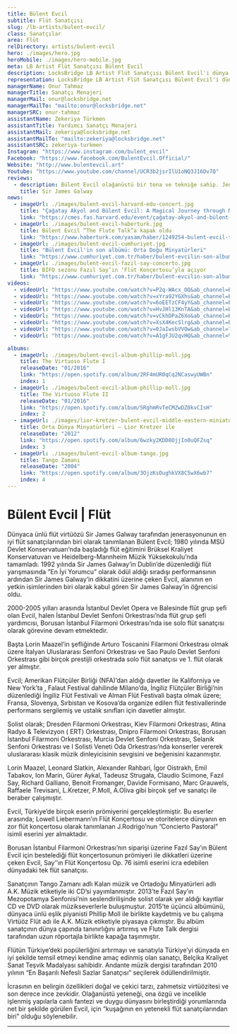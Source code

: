 ```yaml
---
title: Bülent Evcil
subtitle: Flüt Sanatçısı
slug: /lb-artists/bulent-evcil/
class: Sanatçılar
area: Flüt
relDirectory: artists/bulent-evcil
hero: ./images/hero.jpg
heroMobile: ./images/hero-mobile.jpg
meta: LB Artist Flüt Sanatçısı Bülent Evcil
description: LocksBridge LB Artist Flüt Sanatçısı Bülent Evcil'i dünya genelinde temsil ediyor.
representation: LocksBridge LB Artist Flüt Sanatçısı Bülent Evcil'i dünya genelinde temsil ediyor.
managerName: Onur Tahmaz
managerTitle: Sanatçı Menajeri
managerMail: onur@locksbridge.net
managerMailTo: "mailto:onur@locksbridge.net"
managerSRC: onur-tahmaz
assistantName: Zekeriya Türkmen
assistantTitle: Yardımcı Sanatçı Menajeri
assistantMail: zekeriya@locksbridge.net
assistantMailTo: "mailto:zekeriya@locksbridge.net"
assistantSRC: zekeriya-turkmen
Instagram: "https://www.instagram.com/bulent_evcil"
Facebook: "https://www.facebook.com/BulentEvcil.Official/"
Website: "http://www.bulentevcil.art"
Youtube: "https://www.youtube.com/channel/UCR3b2jsrIlU1oNQ3J16Dv7Q"
reviews:
  - description: Bülent Evcil olağanüstü bir tona ve tekniğe sahip. Jenerasyonunun hatırlanacak flüt sanatçılarından biri olacağından eminim.
    title: Sir James Galway
news:
  - imageUrl: ./images/bulent-evcil-harvard-edu-concert.jpg
    title: "Çağatay Akyol and Bülent Evcil: A Magical Journey through Music with Flute and Harp"
    link: "https://cmes.fas.harvard.edu/event/çağatay-akyol-and-bülent-evcil-magical-journey-through-music-flute-and-harp"
  - imageUrl: ./images/bulent-evcil-haberturk.jpg
    title: Bülent Evcil “The Flute Talk”a kapak oldu
    link: "https://www.haberturk.com/yasam/haber/1249254-bulent-evcil-the-flute-talka-kapak-oldu"
  - imageUrl: ./images/bulent-evcil-cumhuriyet.jpg
    title: "Bülent Evcil'in son albümü: Orta Doğu Minyatürleri"
    link: "https://www.cumhuriyet.com.tr/haber/bulent-evcilin-son-albumu-orta-dogu-minyaturleri-322212"
  - imageUrl: ./images/bulent-evcil-fazil-say-concerto.jpg
    title: BİFO sezonu Fazıl Say’ın ‘Flüt Konçertosu’yla açıyor
    link: "https://www.cumhuriyet.com.tr/haber/bulent-evcilin-son-albumu-orta-dogu-minyaturleri-322212"
videos:
  - videoUrl: "https://www.youtube.com/watch?v=P2q-WAcx_OQ&ab_channel=BulentEvcil"
  - videoUrl: "https://www.youtube.com/watch?v=xYra92YGXhs&ab_channel=BulentEvcil"
  - videoUrl: "https://www.youtube.com/watch?v=6oEETzCF4yY&ab_channel=BulentEvcil"
  - videoUrl: "https://www.youtube.com/watch?v=HvJHl13KnTA&ab_channel=BulentEvcil"
  - videoUrl: "https://www.youtube.com/watch?v=vCkhDPaZ6Xo&ab_channel=BulentEvcil"
  - videoUrl: "https://www.youtube.com/watch?v=XsX4KecSlrg&ab_channel=BulentEvcil"
  - videoUrl: "https://www.youtube.com/watch?v=0JaIwsbVVOw&ab_channel=TRT2"
  - videoUrl: "https://www.youtube.com/watch?v=A1gFJU2qvHQ&ab_channel=%C4%B0stanbulK%C3%BClt%C3%BCrSanatVakf%C4%B1"

albums:
  - imageUrl: ./images/bulent-evcil-album-phillip-moll.jpg
    title: The Virtuoso Flute I
    releaseDate: "01/2016"
    link: "https://open.spotify.com/album/2RF4mUR0qCq2NCaswyUWBn"
    index: 1
  - imageUrl: ./images/bulent-evcil-album-phillip-moll.jpg
    title: The Virtuoso Flute II
    releaseDate: "01/2016"
    link: "https://open.spotify.com/album/5RghmRvTeCMZwDZ0kvCIsH"
    index: 2
  - imageUrl: ./images/lior-kretzer-bulent-evcil-middle-eastern-miniatures.jpg
    title: Orta Dünya Minyatürleri – Lior Kretzer ile
    releaseDate: "2012"
    link: "https://open.spotify.com/album/6wzky2KDD8OjjIn0uQFZsq"
    index: 3
  - imageUrl: ./images/bulent-evcil-album-tango.jpg
    title: Tango Zamanı
    releaseDate: "2004"
    link: "https://open.spotify.com/album/3OjzKsOughkVX8C5wX6wb7"
    index: 4
---
```

# Bülent Evcil | Flüt

Dünyaca ünlü flüt virtüözü Sir James Galway tarafından jenerasyonunun en iyi flüt sanatçılarından biri olarak tanımlanan Bülent Evcil; 1980 yılında MSÜ Devlet Konservatuarı’nda başladığı flüt eğitimini Brüksel Kraliyet Konservatuvarı ve Heidelberg-Mannheim Müzik Yüksekokulu’nda tamamladı. 1992 yılında Sir James Galway’in Dublin’de düzenlediği flüt yarışmasında ”En İyi Yorumcu” olarak ödül aldığı sıradışı performansının ardından Sir James Galway’in dikkatini üzerine çeken Evcil, alanının en yetkin isimlerinden biri olarak kabul gören Sir James Galway’in öğrencisi oldu.

2000-2005 yılları arasında İstanbul Devlet Opera ve Balesinde flüt grup şefi olan Evcil, halen İstanbul Devlet Senfoni Orkestrası’nda flüt grup şefi yardımcısı, Borusan İstanbul Filarmoni Orkestrası’nda ise solo flüt sanatçısı olarak görevine devam etmektedir.

Başta Lorin Maazel’in şefliğinde Arturo Toscanini Filarmoni Orkestrası olmak üzere İtalyan Uluslararası Senfoni Orkestrası ve Sao Paulo Devlet Senfoni Orkestrası gibi birçok prestijli orkestrada solo flüt sanatçısı ve 1. flüt olarak yer almıştır.

Evcil; Amerikan Flütçüler Birliği (NFA)’dan aldığı davetler ile Kaliforniya ve New York’ta , Falaut Festival dahilinde Milano’da, İngiliz Flütçüler Birliği’nin düzenlediği İngiliz Flüt Festivali ve Alman Flüt Festivali başta olmak üzere; Fransa, Slovenya, Sırbistan ve Kosova’da organize edilen flüt festivallerinde performans sergilemiş ve ustalık sınıfları için davetler almıştır.

Solist olarak; Dresden Filarmoni Orkestrası, Kiev Filarmoni Orkestrası, Atina Radyo & Televizyon ( ΕRΤ) Orkestrası, Dnipro Filarmoni Orkestrası, Borusan İstanbul Filarmoni Orkestrası, Murcia Devlet Senfoni Orkestrası, Selanik Senfoni Orkestrası ve I Solisti Veneti Oda Orkestrası’nda  konserler vererek uluslararası klasik müzik dinleyicisinin sevgisini ve beğenisini kazanmıştır.

Lorin Maazel, Leonard Slatkin, Alexander Rahbari, İgor Oistrakh, Emil Tabakov, Ion Marin, Gürer Aykal, Tadeusz Strugała, Claudio Scimone, Fazıl Say, Richard Galliano, Benoit Fromanger, Davide Formisano, Marc Grauwels, Raffaele Trevisani, L.Kretzer, P.Moll, A.Oliva gibi birçok şef ve sanatçı ile beraber çalışmıştır.

Evcil, Türkiye’de birçok eserin prömiyerini gerçekleştirmiştir. Bu eserler arasında; Lowell Liebermann’ın Flüt Konçertosu ve otoritelerce dünyanın en zor flüt konçertosu olarak tanımlanan J.Rodrigo’nun ”Concierto Pastoral” isimli eserini yer almaktadır.

Borusan İstanbul Filarmoni Orkestrası’nın siparişi üzerine Fazıl Say’ın Bülent Evcil için bestelediği flüt konçertosunun prömiyeri ile dikkatleri üzerine çeken Evcil, Say’’ın Flüt Konçertosu Op. 76 isimli eserini icra edebilen dünyadaki tek flüt sanatçısı.

Sanatçının Tango Zamanı adlı Kalan müzik ve Ortadoğu Minyatürleri adlı A.K. Müzik etiketiyle iki CD’si yayımlanmıştır. 2013’te Fazıl Say’ın Mezopotamya Senfonisi’nin seslendirilişinde solist olarak yer aldığı kayıtlar CD ve DVD olarak müzikseverlerle buluşmuştur. 2015’te üçüncü albümünü, dünyaca ünlü eşlik piyanisti Phillip Moll ile birlikte kaydetmiş ve bu çalışma Virtüöz Flüt adı ile A.K. Müzik etiketiyle piyasaya çıkmıştır. Bu albüm sanatçının dünya çapında tanınırlığını artırmış ve Flute Talk dergisi tarafından uzun röportajla birlikte kapağa taşınmıştır.

Flütün Türkiye’deki popülerliğini artırmayı ve sanatıyla Türkiye’yi dünyada en iyi şekilde temsil etmeyi kendine amaç edinmiş olan sanatçı, Belçika Kraliyet Sanat Teşvik Madalyası sahibidir. Andante müzik dergisi tarafından 2010 yılının “En Başarılı Nefesli Sazlar Sanatçısı” seçilerek ödüllendirilmiştir.

İcrasının en belirgin özellikleri doğal ve çekici tarzı, zahmetsiz virtüözitesi ve son derece ince zevkidir. Olağanüstü yeteneği, ona özgü ve incelikle işlenmiş yapılarla canlı fantezi ve duygu dünyasını birleştirdiği yorumlarında net bir şekilde görülen Evcil, için “kuşağının en yetenekli flüt sanatçılarından biri” olduğu söylenebilir.

- - -
